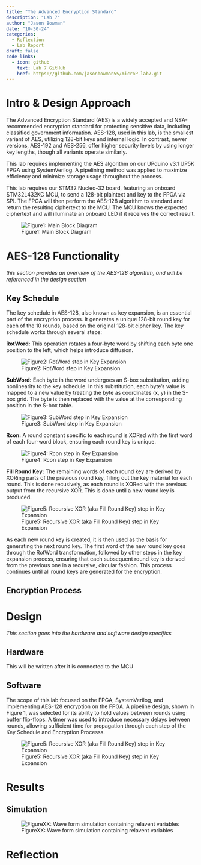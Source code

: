 ```yaml
---
title: "The Advanced Encryption Standard"
description: "Lab 7"
author: "Jason Bowman"
date: "10-30-24"
categories:
  - Reflection
  - Lab Report
draft: false
code-links:
  - icon: github
    text: Lab 7 GitHub
    href: https://github.com/jasonbowman55/microP-lab7.git
---
```


# Intro & Design Approach
The Advanced Encryption Standard (AES) is a widely accepted and NSA-recommended encryption standard for protecting sensitive data, including classified government information. AES-128, used in this lab, is the smallest variant of AES, utilizing 128-bit keys and internal logic. In contrast, newer versions, AES-192 and AES-256, offer higher security levels by using longer key lengths, though all variants operate similarly.

This lab requires implementing the AES algorithm on our UPduino v3.1 UP5K FPGA using SystemVerilog. A pipelining method was applied to maximize efficiency and minimize storage usage throughout the process.

This lab requires our STM32 Nucleo-32 board, featuring an onboard STM32L432KC MCU, to send a 128-bit plaintext and key to the FPGA via SPI. The FPGA will then perform the AES-128 algorithm to standard and return the resulting ciphertext to the MCU. The MCU knows the expected ciphertext and will illuminate an onboard LED if it receives the correct result.

![Figure1: Main Block Diagram](images/main_bd.jpeg)

# AES-128 Functionality
*this section provides an overview of the AES-128 algorithm, and will be referenced in the design section*

## Key Schedule
The key schedule in AES-128, also known as key expansion, is an essential part of the encryption process. It generates a unique 128-bit round key for each of the 10 rounds, based on the original 128-bit cipher key. The key schedule works through several steps:

**RotWord:** This operation rotates a four-byte word by shifting each byte one position to the left, which helps introduce diffusion.

![Figure2: RotWord step in Key Expansion](images/rot_word.jpeg)

**SubWord:** Each byte in the word undergoes an S-box substitution, adding nonlinearity to the key schedule. In this substitution, each byte's value is mapped to a new value by treating the byte as coordinates (x, y) in the S-box grid. The byte is then replaced with the value at the corresponding position in the S-box table.

![Figure3: SubWord step in Key Expansion](images/sbox.jpeg)

**Rcon:** A round constant specific to each round is XORed with the first word of each four-word block, ensuring each round key is unique.

![Figure4: Rcon step in Key Expansion](images/rcon.jpeg)

**Fill Round Key:** The remaining words of each round key are derived by XORing parts of the previous round key, filling out the key material for each round. This is done recusively, as each round is XORed with the previous output from the recursive XOR. This is done until a new round key is produced.

![Figure5: Recursive XOR (aka Fill Round Key) step in Key Expansion](images/recursive_xor.jpeg)

As each new round key is created, it is then used as the basis for generating the next round key. The first word of the new round key goes through the RotWord transformation, followed by other steps in the key expansion process, ensuring that each subsequent round key is derived from the previous one in a recursive, circular fashion. This process continues until all round keys are generated for the encryption.

## Encryption Process



# Design
*This section goes into the hardware and software design specifics*

## Hardware
This will be written after it is connected to the MCU

## Software
The scope of this lab focused on the FPGA, SystemVerilog, and implementing AES-128 encryption on the FPGA. A pipeline design, shown in Figure 1, was selected for its ability to hold values between rounds using buffer flip-flops. A timer was used to introduce necessary delays between rounds, allowing sufficient time for propagation through each step of the Key Schedule and Encryption Processs.

![Figure5: Recursive XOR (aka Fill Round Key) step in Key Expansion](images/recursive_xor.jpeg)



# Results

## Simulation

![FigureXX: Wave form simulation containing relavent variables](images/wave_2.jpeg)

# Reflection